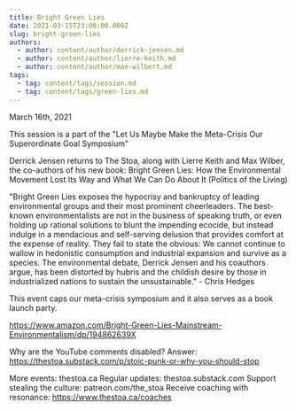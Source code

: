 ```yaml
---
title: Bright Green Lies
date: 2021-03-15T23:00:00.000Z
slug: bright-green-lies
authors:
  - author: content/author/derrick-jensen.md
  - author: content/author/lierre-keith.md
  - author: content/author/max-wilbert.md
tags:
  - tag: content/tags/session.md
  - tag: content/tags/green-lies.md
---
```


March 16th, 2021

This session is a part of the "Let Us Maybe Make the Meta-Crisis Our Superordinate Goal Symposium"

Derrick Jensen returns to The Stoa, along with Lierre Keith and Max Wilber, the co-authors of his new book: Bright Green Lies: How the Environmental Movement Lost Its Way and What We Can Do About It (Politics of the Living)

"Bright Green Lies exposes the hypocrisy and bankruptcy of leading environmental groups and their most prominent cheerleaders. The best-known environmentalists are not in the business of speaking truth, or even holding up rational solutions to blunt the impending ecocide, but instead indulge in a mendacious and self-serving delusion that provides comfort at the expense of reality. They fail to state the obvious: We cannot continue to wallow in hedonistic consumption and industrial expansion and survive as a species. The environmental debate, Derrick Jensen and his coauthors argue, has been distorted by hubris and the childish desire by those in industrialized nations to sustain the unsustainable.” - Chris Hedges

This event caps our meta-crisis symposium and it also serves as a book launch party.

https://www.amazon.com/Bright-Green-Lies-Mainstream-Environmentalism/dp/194862639X

Why are the YouTube comments disabled? Answer: https://thestoa.substack.com/p/stoic-punk-or-why-you-should-stop

More events: thestoa.ca
Regular updates: thestoa.substack.com
Support stealing the culture: patreon.com/the_stoa
Receive coaching with resonance: https://www.thestoa.ca/coaches
